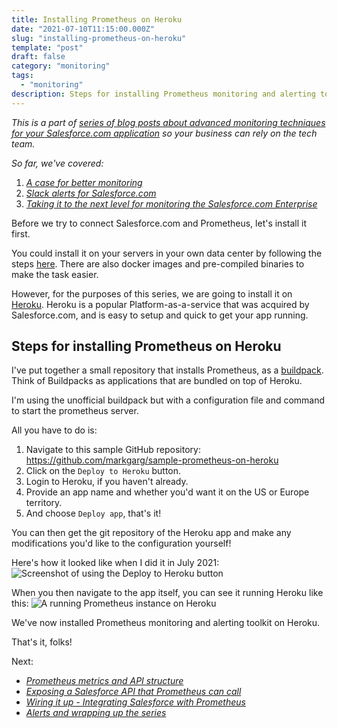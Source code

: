 ```yaml
---
title: Installing Prometheus on Heroku
date: "2021-07-10T11:15:00.000Z"
slug: "installing-prometheus-on-heroku"
template: "post"
draft: false
category: "monitoring"
tags:
  - "monitoring"
description: Steps for installing Prometheus monitoring and alerting toolkit on Heroku
---
```


_This is a part of [series of blog posts about advanced monitoring techniques for your Salesforce.com application](/series-about-monitoring-your-salesforce-enterprise) so your business can rely on the tech team._

_So far, we've covered:_
1. _[A case for better monitoring](/a-case-for-better-monitoring)_
2. _[Slack alerts for Salesforce.com](/slack-alerts-for-salesforce)_
3. _[Taking it to the next level for monitoring the Salesforce.com Enterprise](/next-level-monitoring-for-your-salesforce-enterprise)_


Before we try to connect Salesforce.com and Prometheus, let's install it first. 

You could install it on your servers in your own data center by following the steps [here](https://prometheus.io/download/). There are also docker images and pre-compiled binaries to make the task easier.

However, for the purposes of this series, we are going to install it on [Heroku](https://heroku.com/). Heroku is a popular Platform-as-a-service that was acquired by Salesforce.com, and is easy to setup and quick to get your app running.

## Steps for installing Prometheus on Heroku

I've put together a small repository that installs Prometheus, as a [buildpack](https://devcenter.heroku.com/articles/buildpacks). Think of Buildpacks as applications that are bundled on top of Heroku.

I'm using the unofficial buildpack but with a configuration file and command to start the prometheus server.

All you have to do is:
1. Navigate to this sample GitHub repository: https://github.com/markgarg/sample-prometheus-on-heroku
2. Click on the `Deploy to Heroku` button.
3. Login to Heroku, if you haven't already.
4. Provide an app name and whether you'd want it on the US or Europe territory.
5. And choose `Deploy app`, that's it!

You can then get the git repository of the Heroku app and make any modifications you'd like to the configuration yourself!

Here's how it looked like when I did it in July 2021:
<picture>
  <source type="image/avif"
          srcset="./prometheus-installed-on-heroku.avif" />
  <img alt="Screenshot of using the Deploy to Heroku button"
       src="./prometheus-installed-on-heroku.jpg" />
</picture>

When you then navigate to the app itself, you can see it running Heroku like this:
<picture>
  <source type="image/avif"
          srcset="./running-prometheus-screenshot.avif" />
  <img alt="A running Prometheus instance on Heroku"
       src="./running-prometheus-screenshot.jpg" />
</picture>

We've now installed Prometheus monitoring and alerting toolkit on Heroku. 

That's it, folks!

Next:
- _[Prometheus metrics and API structure](/prometheus-metrics-and-api-structure)_
- _[Exposing a Salesforce API that Prometheus can call](/creating-salesforce-api-to-invoke-from-prometheus)_
- _[Wiring it up - Integrating Salesforce with Prometheus](integrating-salesforce-with-prometheus)_
- _[Alerts and wrapping up the series](monitoring-alerts-and-wrapping-the-series)_